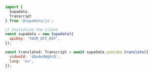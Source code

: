 ```js Node
import {
  Supadata,
  Transcript
} from '@supadata/js';

// Initialize the client
const supadata = new Supadata({
  apiKey: 'YOUR_API_KEY',
});

const translated: Transcript = await supadata.youtube.translate({
  videoId: 'dQw4w9WgXcQ',
  lang: 'es',
});
```